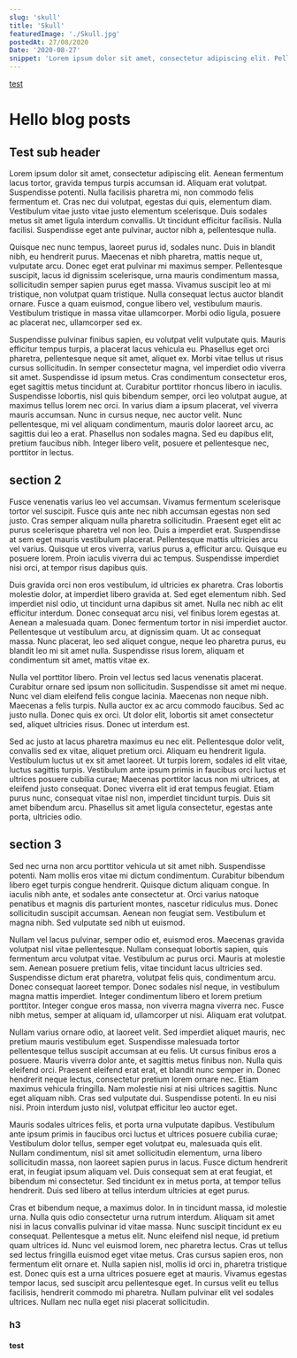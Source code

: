 ```yaml
---
slug: 'skull'
title: 'Skull'
featuredImage: './Skull.jpg'
postedAt: 27/08/2020
Date: '2020-08-27'
snippet: 'Lorem ipsum dolor sit amet, consectetur adipiscing elit. Pellentesque vitae ipsum in turpis luctus sodales. Morbi nibh sapien, vehicula et vulputate eu, consequat vel ipsum. Aliquam ornare laoreet dui, ac placerat urna finibus sed. Mauris aliquet pulvinar commodo.'
---
```



[test](#test)
# Hello blog posts

## Test sub header

Lorem ipsum dolor sit amet, consectetur adipiscing elit. Aenean fermentum lacus tortor, gravida tempus turpis accumsan id. Aliquam erat volutpat. Suspendisse potenti. Nulla facilisis pharetra mi, non commodo felis fermentum et. Cras nec dui volutpat, egestas dui quis, elementum diam. Vestibulum vitae justo vitae justo elementum scelerisque. Duis sodales metus sit amet ligula interdum convallis. Ut tincidunt efficitur facilisis. Nulla facilisi. Suspendisse eget ante pulvinar, auctor nibh a, pellentesque nulla.

Quisque nec nunc tempus, laoreet purus id, sodales nunc. Duis in blandit nibh, eu hendrerit purus. Maecenas et nibh pharetra, mattis neque ut, vulputate arcu. Donec eget erat pulvinar mi maximus semper. Pellentesque suscipit, lacus id dignissim scelerisque, urna mauris condimentum massa, sollicitudin semper sapien purus eget massa. Vivamus suscipit leo at mi tristique, non volutpat quam tristique. Nulla consequat lectus auctor blandit ornare. Fusce a quam euismod, congue libero vel, vestibulum mauris. Vestibulum tristique in massa vitae ullamcorper. Morbi odio ligula, posuere ac placerat nec, ullamcorper sed ex.

Suspendisse pulvinar finibus sapien, eu volutpat velit vulputate quis. Mauris efficitur tempus turpis, a placerat lacus vehicula eu. Phasellus eget orci pharetra, pellentesque neque sit amet, aliquet ex. Morbi vitae tellus ut risus cursus sollicitudin. In semper consectetur magna, vel imperdiet odio viverra sit amet. Suspendisse id ipsum metus. Cras condimentum consectetur eros, eget sagittis metus tincidunt at. Curabitur porttitor rhoncus libero in iaculis. Suspendisse lobortis, nisl quis bibendum semper, orci leo volutpat augue, at maximus tellus lorem nec orci. In varius diam a ipsum placerat, vel viverra mauris accumsan. Nunc in cursus neque, nec auctor velit. Nunc pellentesque, mi vel aliquam condimentum, mauris dolor laoreet arcu, ac sagittis dui leo a erat. Phasellus non sodales magna. Sed eu dapibus elit, pretium faucibus nibh. Integer libero velit, posuere et pellentesque nec, porttitor in lectus.
## section 2
Fusce venenatis varius leo vel accumsan. Vivamus fermentum scelerisque tortor vel suscipit. Fusce quis ante nec nibh accumsan egestas non sed justo. Cras semper aliquam nulla pharetra sollicitudin. Praesent eget elit ac purus scelerisque pharetra vel non leo. Duis a imperdiet erat. Suspendisse at sem eget mauris vestibulum placerat. Pellentesque mattis ultricies arcu vel varius. Quisque ut eros viverra, varius purus a, efficitur arcu. Quisque eu posuere lorem. Proin iaculis viverra dui ac tempus. Suspendisse imperdiet nisi orci, at tempor risus dapibus quis.

Duis gravida orci non eros vestibulum, id ultricies ex pharetra. Cras lobortis molestie dolor, at imperdiet libero gravida at. Sed eget elementum nibh. Sed imperdiet nisl odio, ut tincidunt urna dapibus sit amet. Nulla nec nibh ac elit efficitur interdum. Donec consequat arcu nisi, vel finibus lorem egestas at. Aenean a malesuada quam. Donec fermentum tortor in nisi imperdiet auctor. Pellentesque ut vestibulum arcu, at dignissim quam. Ut ac consequat massa. Nunc placerat, leo sed aliquet congue, neque leo pharetra purus, eu blandit leo mi sit amet nulla. Suspendisse risus lorem, aliquam et condimentum sit amet, mattis vitae ex.

Nulla vel porttitor libero. Proin vel lectus sed lacus venenatis placerat. Curabitur ornare sed ipsum non sollicitudin. Suspendisse sit amet mi neque. Nunc vel diam eleifend felis congue lacinia. Maecenas non neque nibh. Maecenas a felis turpis. Nulla auctor ex ac arcu commodo faucibus. Sed ac justo nulla. Donec quis ex orci. Ut dolor elit, lobortis sit amet consectetur sed, aliquet ultricies risus. Donec ut interdum est.

Sed ac justo at lacus pharetra maximus eu nec elit. Pellentesque dolor velit, convallis sed ex vitae, aliquet pretium orci. Aliquam eu hendrerit ligula. Vestibulum luctus ut ex sit amet laoreet. Ut turpis lorem, sodales id elit vitae, luctus sagittis turpis. Vestibulum ante ipsum primis in faucibus orci luctus et ultrices posuere cubilia curae; Maecenas porttitor lacus non mi ultrices, at eleifend justo consequat. Donec viverra elit id erat tempus feugiat. Etiam purus nunc, consequat vitae nisl non, imperdiet tincidunt turpis. Duis sit amet bibendum arcu. Phasellus sit amet ligula consectetur, egestas ante porta, ultricies odio.
## section 3
Sed nec urna non arcu porttitor vehicula ut sit amet nibh. Suspendisse potenti. Nam mollis eros vitae mi dictum condimentum. Curabitur bibendum libero eget turpis congue hendrerit. Quisque dictum aliquam congue. In iaculis nibh ante, et sodales ante consectetur at. Orci varius natoque penatibus et magnis dis parturient montes, nascetur ridiculus mus. Donec sollicitudin suscipit accumsan. Aenean non feugiat sem. Vestibulum et magna nibh. Sed vulputate sed nibh ut euismod.

Nullam vel lacus pulvinar, semper odio et, euismod eros. Maecenas gravida volutpat nisl vitae pellentesque. Nullam consequat lobortis sapien, quis fermentum arcu volutpat vitae. Vestibulum ac purus orci. Mauris at molestie sem. Aenean posuere pretium felis, vitae tincidunt lacus ultricies sed. Suspendisse dictum erat pharetra, volutpat felis quis, condimentum arcu. Donec consequat laoreet tempor. Donec sodales nisl neque, in vestibulum magna mattis imperdiet. Integer condimentum libero et lorem pretium porttitor. Integer congue eros massa, non viverra magna viverra nec. Fusce nibh metus, semper at aliquam id, ullamcorper ut nisi. Aliquam erat volutpat.

Nullam varius ornare odio, at laoreet velit. Sed imperdiet aliquet mauris, nec pretium mauris vestibulum eget. Suspendisse malesuada tortor pellentesque tellus suscipit accumsan at eu felis. Ut cursus finibus eros a posuere. Mauris viverra dolor ante, et sagittis metus finibus non. Nulla quis eleifend orci. Praesent eleifend erat erat, et blandit nunc semper in. Donec hendrerit neque lectus, consectetur pretium lorem ornare nec. Etiam maximus vehicula fringilla. Nam molestie nisi at nisi ultrices sagittis. Nunc eget aliquam nibh. Cras sed vulputate dui. Suspendisse potenti. In eu nisi nisi. Proin interdum justo nisl, volutpat efficitur leo auctor eget.

Mauris sodales ultrices felis, et porta urna vulputate dapibus. Vestibulum ante ipsum primis in faucibus orci luctus et ultrices posuere cubilia curae; Vestibulum dolor tellus, semper eget volutpat eu, malesuada quis elit. Nullam condimentum, nisl sit amet sollicitudin elementum, urna libero sollicitudin massa, non laoreet sapien purus in lacus. Fusce dictum hendrerit erat, in feugiat ipsum aliquam vel. Duis consequat sem at erat feugiat, et bibendum mi consectetur. Sed tincidunt ex in metus porta, at tempor tellus hendrerit. Duis sed libero at tellus interdum ultricies at eget purus.

Cras et bibendum neque, a maximus dolor. In in tincidunt massa, id molestie urna. Nulla quis odio consectetur urna rutrum interdum. Aliquam sit amet nisi in lacus convallis pulvinar id vitae massa. Nunc suscipit tincidunt ex eu consequat. Pellentesque a metus elit. Nunc eleifend nisl neque, id pretium quam ultrices id. Nunc vel euismod lorem, nec pharetra lectus. Cras ut tellus sed lectus fringilla euismod eget vitae metus. Cras cursus sapien eros, non fermentum elit ornare et. Nulla sapien nisl, mollis id orci in, pharetra tristique est. Donec quis est a urna ultrices posuere eget at mauris. Vivamus egestas tempor lacus, sed suscipit arcu pellentesque eget. In cursus velit eu tellus facilisis, hendrerit commodo mi pharetra. Nullam pulvinar elit vel sodales ultrices. Nullam nec nulla eget nisi placerat sollicitudin.

### h3

#### test
